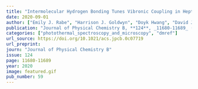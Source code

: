 ```yaml
---
title: "Intermolecular Hydrogen Bonding Tunes Vibronic Coupling in Heptazine Complexes"
date: 2020-09-01
author: ["Emily J. Rabe", "Harrison J. Goldwyn", "Doyk Hwang", "David J. Masiello", "Cody W. Schlenker"]
publication: "Journal of Physical Chemistry B, **124**, _11680-11689_ (2020)."
categories: ["photothermal_spectroscopy_and_microscopy", "dmref"]
url_source: https://doi.org/10.1021/acs.jpcb.0c07719
url_preprint: 
journ: "Journal of Physical Chemistry B"
issue: 124
page: 11680-11689
year: 2020
image: featured.gif
pub_number: 59
---
```

